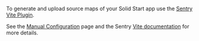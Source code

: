 To generate and upload source maps of your Solid Start app use the [Sentry Vite Plugin](https://www.npmjs.com/package/@sentry/vite-plugin/v/2.14.2).

See the [Manual Configuration](../#add-readable-stack-traces-to-errors) page and the Sentry [Vite documentation](https://www.npmjs.com/package/@sentry/vite-plugin/v/2.14.2#configuration) for more details.
